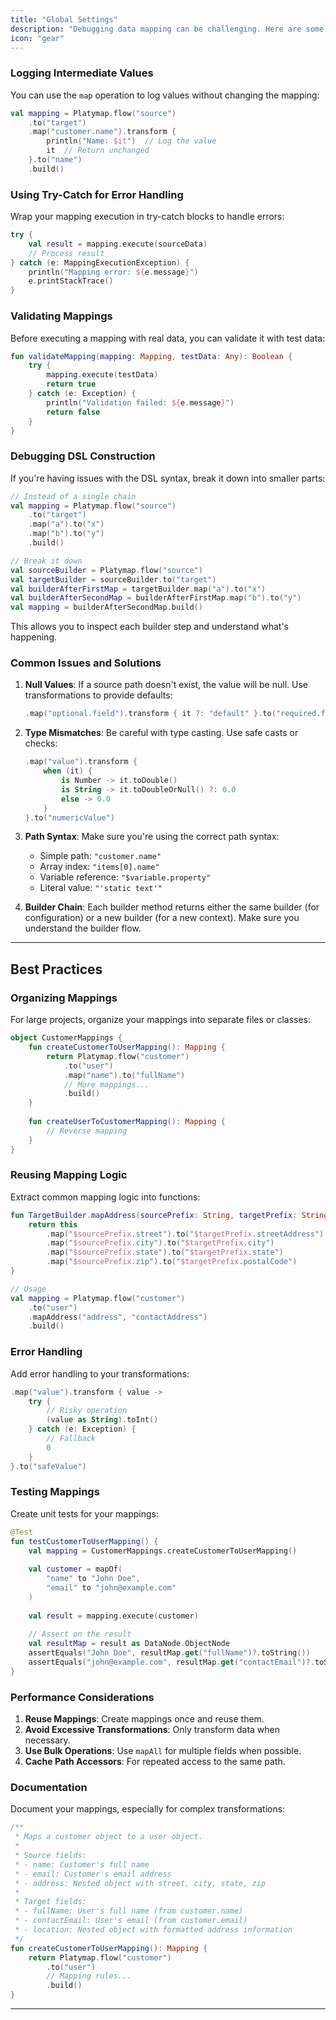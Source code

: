 ```yaml
---
title: "Global Settings"
description: "Debugging data mapping can be challenging. Here are some techniques to help"
icon: "gear"
---
```



### Logging Intermediate Values

You can use the `map` operation to log values without changing the mapping:

```kotlin
val mapping = Platymap.flow("source")
    .to("target")
    .map("customer.name").transform { 
        println("Name: $it")  // Log the value
        it  // Return unchanged
    }.to("name")
    .build()
```

### Using Try-Catch for Error Handling

Wrap your mapping execution in try-catch blocks to handle errors:

```kotlin
try {
    val result = mapping.execute(sourceData)
    // Process result
} catch (e: MappingExecutionException) {
    println("Mapping error: ${e.message}")
    e.printStackTrace()
}
```

### Validating Mappings

Before executing a mapping with real data, you can validate it with test data:

```kotlin
fun validateMapping(mapping: Mapping, testData: Any): Boolean {
    try {
        mapping.execute(testData)
        return true
    } catch (e: Exception) {
        println("Validation failed: ${e.message}")
        return false
    }
}
```

### Debugging DSL Construction

If you're having issues with the DSL syntax, break it down into smaller parts:

```kotlin
// Instead of a single chain
val mapping = Platymap.flow("source")
    .to("target")
    .map("a").to("x")
    .map("b").to("y")
    .build()

// Break it down
val sourceBuilder = Platymap.flow("source")
val targetBuilder = sourceBuilder.to("target")
val builderAfterFirstMap = targetBuilder.map("a").to("x")
val builderAfterSecondMap = builderAfterFirstMap.map("b").to("y")
val mapping = builderAfterSecondMap.build()
```

This allows you to inspect each builder step and understand what's happening.

### Common Issues and Solutions

1. **Null Values**: If a source path doesn't exist, the value will be null. Use transformations to provide defaults:
   ```kotlin
   .map("optional.field").transform { it ?: "default" }.to("required.field")
   ```

2. **Type Mismatches**: Be careful with type casting. Use safe casts or checks:
   ```kotlin
   .map("value").transform { 
       when (it) {
           is Number -> it.toDouble()
           is String -> it.toDoubleOrNull() ?: 0.0
           else -> 0.0
       }
   }.to("numericValue")
   ```

3. **Path Syntax**: Make sure you're using the correct path syntax:
   - Simple path: `"customer.name"`
   - Array index: `"items[0].name"`
   - Variable reference: `"$variable.property"`
   - Literal value: `"'static text'"`

4. **Builder Chain**: Each builder method returns either the same builder (for configuration) or a new builder (for a new context). Make sure you understand the builder flow.

---

## Best Practices

### Organizing Mappings

For large projects, organize your mappings into separate files or classes:

```kotlin
object CustomerMappings {
    fun createCustomerToUserMapping(): Mapping {
        return Platymap.flow("customer")
            .to("user")
            .map("name").to("fullName")
            // More mappings...
            .build()
    }
    
    fun createUserToCustomerMapping(): Mapping {
        // Reverse mapping
    }
}
```

### Reusing Mapping Logic

Extract common mapping logic into functions:

```kotlin
fun TargetBuilder.mapAddress(sourcePrefix: String, targetPrefix: String): TargetBuilder {
    return this
        .map("$sourcePrefix.street").to("$targetPrefix.streetAddress")
        .map("$sourcePrefix.city").to("$targetPrefix.city")
        .map("$sourcePrefix.state").to("$targetPrefix.state")
        .map("$sourcePrefix.zip").to("$targetPrefix.postalCode")
}

// Usage
val mapping = Platymap.flow("customer")
    .to("user")
    .mapAddress("address", "contactAddress")
    .build()
```

### Error Handling

Add error handling to your transformations:

```kotlin
.map("value").transform { value ->
    try {
        // Risky operation
        (value as String).toInt()
    } catch (e: Exception) {
        // Fallback
        0
    }
}.to("safeValue")
```

### Testing Mappings

Create unit tests for your mappings:

```kotlin
@Test
fun testCustomerToUserMapping() {
    val mapping = CustomerMappings.createCustomerToUserMapping()
    
    val customer = mapOf(
        "name" to "John Doe",
        "email" to "john@example.com"
    )
    
    val result = mapping.execute(customer)
    
    // Assert on the result
    val resultMap = result as DataNode.ObjectNode
    assertEquals("John Doe", resultMap.get("fullName")?.toString())
    assertEquals("john@example.com", resultMap.get("contactEmail")?.toString())
}
```

### Performance Considerations

1. **Reuse Mappings**: Create mappings once and reuse them.
2. **Avoid Excessive Transformations**: Only transform data when necessary.
3. **Use Bulk Operations**: Use `mapAll` for multiple fields when possible.
4. **Cache Path Accessors**: For repeated access to the same path.

### Documentation

Document your mappings, especially for complex transformations:

```kotlin
/**
 * Maps a customer object to a user object.
 * 
 * Source fields:
 * - name: Customer's full name
 * - email: Customer's email address
 * - address: Nested object with street, city, state, zip
 * 
 * Target fields:
 * - fullName: User's full name (from customer.name)
 * - contactEmail: User's email (from customer.email)
 * - location: Nested object with formatted address information
 */
fun createCustomerToUserMapping(): Mapping {
    return Platymap.flow("customer")
        .to("user")
        // Mapping rules...
        .build()
}
```

---
